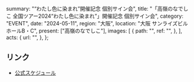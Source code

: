   summary: "“わたし色に染まれ”開催記念 個別サイン会",
  title: "「高嶺のなでしこ 全国ツアー2024“わたし色に染まれ”」開催記念 個別サイン会",
  category: "EVENT",
  date: "2024-05-11",
  region: "大阪",
  location: "大阪 サンライズビル ホールB・C",
  present: ["高嶺のなでしこ"],
  images: [
    {
      path: "",
      ref: "",
    },
  ],
  acts: {
    url: "",
  },
};

## リンク

- [公式スケジュール](https://takanenonadeshiko.jp/?p=1987)
